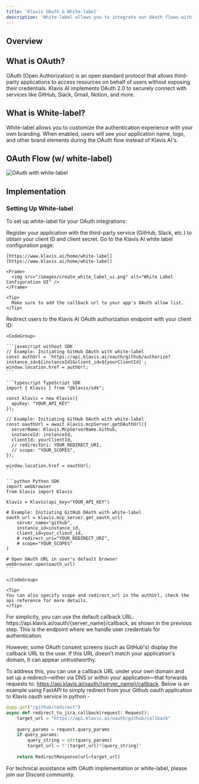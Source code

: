 ```yaml
---
title: 'Klavis OAuth & White-label'
description: 'White-label allows you to integrate our OAuth flows with your own branding and custom OAuth applications'
---
```




## Overview

## What is OAuth?

OAuth (Open Authorization) is an open standard protocol that allows third-party applications to access resources on behalf of users without exposing their credentials. Klavis AI implements OAuth 2.0 to securely connect with services like GitHub, Slack, Gmail, Notion, and more.

## What is White-label?

White-label allows you to customize the authentication experience with your own branding. When enabled, users will see your application name, logo, and other brand elements during the OAuth flow instead of Klavis AI's.

## OAuth Flow (w/ white-label)

![OAuth with white-label](/images/white-labeling.png)


## Implementation

### Setting Up White-label

To set up white-label for your OAuth integrations:

<Steps>
  <Step title="Register Your Application">
    Register your application with the third-party service (GitHub, Slack, etc.) to obtain your client ID and client secret.
  </Step>
      <Step title="Configure White-label in Klavis AI">
    Go to the Klavis AI white label configuration page:
    
    [https://www.klavis.ai/home/white-label](https://www.klavis.ai/home/white-label)
    
    <Frame>
      <img src="/images/create_white_label_ui.png" alt="White Label Configuration UI" />
    </Frame>
    
    <Tip>
      Make sure to add the callback url to your app's OAuth allow list.
    </Tip>
  </Step>
  <Step title="Implement OAuth Authorization">
    Redirect users to the Klavis AI OAuth authorization endpoint with your client ID:
    
    <CodeGroup>
    
    ```javascript without SDK
    // Example: Initiating GitHub OAuth with white-label
    const authUrl = `https://api.klavis.ai/oauth/github/authorize?instance_id=${instanceId}&client_id=${yourClientId}`;
    window.location.href = authUrl;
    ```
    
    ```typescript TypeScript SDK
    import { Klavis } from "@klavis/sdk";
    
    const klavis = new Klavis({
      apiKey: "YOUR_API_KEY"
    });
    
    // Example: Initiating GitHub OAuth with white-label
    const oauthUrl = await klavis.mcpServer.getOAuthUrl({
      serverName: Klavis.McpServerName.Github,
      instanceId: instanceId,
      clientId: yourClientId,
      // redirectUri: YOUR_REDIRECT_URI,
      // scope: "YOUR_SCOPES", 
    });
    
    window.location.href = oauthUrl;
    ```
    
    ```python Python SDK
    import webbrowser
    from klavis import Klavis
    
    klavis = Klavis(api_key="YOUR_API_KEY")
    
    # Example: Initiating GitHub OAuth with white-label
    oauth_url = klavis.mcp_server.get_oauth_url(
        server_name="github",
        instance_id=instance_id,
        client_id=your_client_id,
        # redirect_uri="YOUR_REDIRECT_URI",
        # scope="YOUR_SCOPES"
    )
    
    # Open OAuth URL in user's default browser
    webbrowser.open(oauth_url)
    ```
    
    </CodeGroup>
    
    <Tip>
    You can also specify scope and redirect_url in the authUrl, check the api reference for more details.
    </Tip>
  </Step>
  <Step title="(Optional) Add Your Own Callback URL">
    For simplicity, you can use the default callback URL: https://api.klavis.ai/oauth/{server_name}/callback,
as shown in the previous step. This is the endpoint where we handle user credentials for authentication.

However, some OAuth consent screens (such as GitHub's) display the callback URL to the user. If this URL doesn't match your application's domain, it can appear untrustworthy.

To address this, you can use a callback URL under your own domain and set up a redirect—either via DNS or within your application—that forwards requests to:
https://api.klavis.ai/oauth/{server_name}/callback. Below is an example using FastAPI to simply redirect from your Github oauth application to Klavis oauth service in python - 

```python
@app.get("/github/redirect")
async def redirect_to_jira_callback(request: Request):
    target_url = "https://api.klavis.ai/oauth/github/callback"
    
    query_params = request.query_params
    if query_params:
        query_string = str(query_params)
        target_url = f"{target_url}?{query_string}"
        
    return RedirectResponse(url=target_url)
```

  </Step>

</Steps>

For technical assistance with OAuth implementation or white-label, please join our Discord community.
